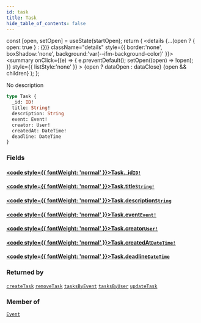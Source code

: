```yaml
---
id: task
title: Task
hide_table_of_contents: false
---
```







  const [open, setOpen] = useState(startOpen);
  return (
    <details {...(open ? { open: true } : {})} className="details" style={{ border:'none', boxShadow:'none', background:'var(--ifm-background-color)' }}>
      <summary
        onClick={(e) => {
          e.preventDefault();
          setOpen((open) => !open);
        }}
        style={{ listStyle:'none' }}
      >
      {open ? dataOpen : dataClose}
      </summary>
      {open && children}
    </details>
  );
};




No description


```graphql
type Task {
  _id: ID!
  title: String!
  description: String
  event: Event!
  creator: User!
  createdAt: DateTime!
  deadline: DateTime
}
```


### Fields

#### [<code style={{ fontWeight: 'normal' }}>Task.<b>_id</b></code>](#)<Bullet />[`ID!`](/schema/scalars/id) <Badge class="secondary" text="non-null"/> <Badge class="secondary" text="scalar"/>
> 
> 

#### [<code style={{ fontWeight: 'normal' }}>Task.<b>title</b></code>](#)<Bullet />[`String!`](/schema/scalars/string) <Badge class="secondary" text="non-null"/> <Badge class="secondary" text="scalar"/>
> 
> 

#### [<code style={{ fontWeight: 'normal' }}>Task.<b>description</b></code>](#)<Bullet />[`String`](/schema/scalars/string) <Badge class="secondary" text="scalar"/>
> 
> 

#### [<code style={{ fontWeight: 'normal' }}>Task.<b>event</b></code>](#)<Bullet />[`Event!`](/schema/objects/event) <Badge class="secondary" text="non-null"/> <Badge class="secondary" text="object"/>
> 
> 

#### [<code style={{ fontWeight: 'normal' }}>Task.<b>creator</b></code>](#)<Bullet />[`User!`](/schema/objects/user) <Badge class="secondary" text="non-null"/> <Badge class="secondary" text="object"/>
> 
> 

#### [<code style={{ fontWeight: 'normal' }}>Task.<b>createdAt</b></code>](#)<Bullet />[`DateTime!`](/schema/scalars/date-time) <Badge class="secondary" text="non-null"/> <Badge class="secondary" text="scalar"/>
> 
> 

#### [<code style={{ fontWeight: 'normal' }}>Task.<b>deadline</b></code>](#)<Bullet />[`DateTime`](/schema/scalars/date-time) <Badge class="secondary" text="scalar"/>
> 
> 



### Returned by

[`createTask`](/schema/mutations/create-task)  <Badge class="secondary" text="mutation"/><Bullet />[`removeTask`](/schema/mutations/remove-task)  <Badge class="secondary" text="mutation"/><Bullet />[`tasksByEvent`](/schema/queries/tasks-by-event)  <Badge class="secondary" text="query"/><Bullet />[`tasksByUser`](/schema/queries/tasks-by-user)  <Badge class="secondary" text="query"/><Bullet />[`updateTask`](/schema/mutations/update-task)  <Badge class="secondary" text="mutation"/>

### Member of

[`Event`](/schema/objects/event)  <Badge class="secondary" text="object"/>

